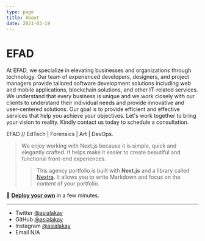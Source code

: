 ```yaml
---
type: page
title: About
date: 2021-03-19
---
```


# EFAD

At EFAD, we specialize in elevating businesses and organizations through technology. Our team of experienced developers, designers, and project managers provide tailored software development solutions including web and mobile applications, blockchain solutions, and other IT-related services. We understand that every business is unique and we work closely with our clients to understand their individual needs and provide innovative and user-centered solutions. Our goal is to provide efficient and effective services that help you achieve your objectives. Let's work together to bring your vision to reality. Kindly contact us today to schedule a consultation.

EFAD // EdTech | Forensics | Art | DevOps. 


>We enjoy working with Next.js because it is simple, quick and elegantly crafted. It helps make it easier to create beautiful and functional front-end experiences.
>>This agency portfolio is built with **Next.js** and a library called [Nextra](https://nextra.vercel.app/). It allows you to write Markdown and focus on the _content_ of your portfolio.



👾
[**Deploy your own**](https://vercel.com/new/clone?demo-title=Portfolio+Starter+Kit&demo-description=Easily+create+a+portfolio+with+Next.js+and+Markdown.&demo-url=https%3A%2F%2Fdemo.vercel.blog%2F&demo-image=%2F%2Fimages.ctfassets.net%2Fe5382hct74si%2F2aC4eHLrOKmT4fnLfoNGK2%2F14b1e6bbe598ec023ffe85001d31e634%2FCleanShot_2022-04-11_at_23.12.01.png&project-name=Portfolio+Starter+Kit&repository-name=portfolio-starter-kit&repository-url=https%3A%2F%2Fgithub.com%2Fvercel%2Fnextjs-portfolio-starter&from=templates&skippable-integrations=1&teamCreateStatus=hidden) in a few minutes.

---

- Twitter [@asialakay](https://twitter.com/yourname)
- GitHub [@asialakay](https://github.com/yourname)
- Instagram [@asialakay](https://instagram.com/yourname)
- Email N/A
